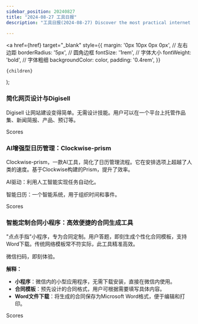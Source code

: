 ```yaml
---
sidebar_position: 20240827
title: "2024-08-27 工具日报"
description: "工具日报(2024-08-27) Discover the most practical internet software, AI tools, and products of 2024 through the Tools Daily!"

---
```



  <a
    href={href}
    target="_blank"
    style={{
      margin: '0px 10px 0px 0px', // 左右边距
      borderRadius: '5px', // 圆角边框
      fontSize: '1rem', // 字体大小
      fontWeight: 'bold', // 字体粗细
      backgroundColor: color,
      padding: '0.4rem',
    }}
  >
    {children}
  </a>
);

### 简化网页设计与Digisell

Digisell 让网站建设变得简单。无需设计技能。用户可以在一个平台上托管作品集、新闻简报、产品、预订等。

<Link href="/news/2024/08/27/Simplifying-Web-Design-with-Digisell" color="#B0C4DE">Scores</Link>

### AI增强型日历管理：Clockwise-prism

Clockwise-prism，一款AI工具，简化了日历管理流程。它在安排选项上超越了人类的速度。基于Clockwise构建的Prism，提升了效率。

AI驱动：利用人工智能实现任务自动化。

智能日历：一个智能系统，用于组织时间和事件。

<Link href="/news/2024/08/27/AIEnhanced-Calendar-Management-Prism-by-Clockwise" color="#B0C4DE">Scores</Link>

### 智能定制合同小程序：高效便捷的合同生成工具

"点点手指"小程序，专为合同定制。用户答题，即刻生成个性化合同模板，支持Word下载。传统网络模板常不符实际，此工具精准高效。

微信扫码，即刻体验。

**解释：**
- **小程序**：微信内的小型应用程序，无需下载安装，直接在微信内使用。
- **合同模板**：预先设计的合同格式，用户可根据需要填写具体内容。
- **Word文件下载**：将生成的合同保存为Microsoft Word格式，便于编辑和打印。

<Link href="/news/2024/08/27/Smart-Custom-Contract-Mini-Program-Efficient-and-Convenient-" color="#B0C4DE">Scores</Link>

